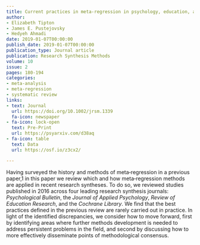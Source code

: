 ```yaml
---
title: Current practices in meta-regression in psychology, education, and medicine
author:
- Elizabeth Tipton
- James E. Pustejovsky
- Hedyeh Ahmadi
date: 2019-01-07T00:00:00
publish_date: 2019-01-07T00:00:00
publication_type: Journal article
publication: Research Synthesis Methods
volume: 10
issue: 2
pages: 180-194
categories:
- meta-analysis
- meta-regression
- systematic review
links:
- text: Journal
  url: https://doi.org/10.1002/jrsm.1339
  fa-icon: newspaper
- fa-icon: lock-open
  text: Pre-Print
  url: https://psyarxiv.com/d38aq
- fa-icon: table
  text: Data
  url: https://osf.io/z3cx2/

---
```



Having surveyed the history and methods of meta‐regression in a previous paper,1 in this paper we review which and how meta‐regression methods are applied in recent research syntheses. To do so, we reviewed studies published in 2016 across four leading research synthesis journals: _Psychological Bulletin_, the _Journal of Applied Psychology_, _Review of Education Research_, and the _Cochrane Library_. We find that the best practices defined in the previous review are rarely carried out in practice. In light of the identified discrepancies, we consider how to move forward, first by identifying areas where further methods development is needed to address persistent problems in the field, and second by discussing how to more effectively disseminate points of methodological consensus.

